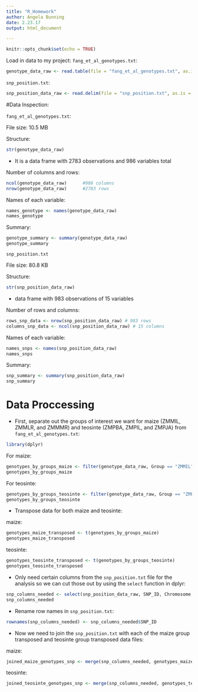 ```yaml
---
title: "R_Homework"
author: Angela Bunning
date: 2.23.17
output: html_document

---
```


```r
knitr::opts_chunk$set(echo = TRUE)
```

Load in data to my project: 
`fang_et_al_genotypes.txt`:
```r
genotype_data_raw <- read.table(file = "fang_et_al_genotypes.txt", as.is = TRUE, header = TRUE)
```

`snp_position.txt`:
```r
snp_position_data_raw <- read.delim(file = "snp_position.txt", as.is = TRUE)
```

#Data Inspection:

`fang_et_al_genotypes.txt`:  

File size: 10.5 MB

Structure:
```r
str(genotype_data_raw)
```

* It is a data frame with 2783 observations and 986 variables total


Number of columns and rows:
```r
ncol(genotype_data_raw)      #986 columns
nrow(genotype_data_raw)      #2783 rows
```

Names of each variable:
```r
names_genotype <- names(genotype_data_raw)
names_genotype
```

Summary:
```r
genotype_summary <- summary(genotype_data_raw)
genotype_summary
```

`snp_position.txt`

File size: 80.8 KB

Structure: 
```r
str(snp_position_data_raw)
```

* data frame with 983 observations of 15 variables 

Number of rows and columns: 
```r
rows_snp_data <- nrow(snp_position_data_raw) # 983 rows
columns_snp_data <- ncol(snp_position_data_raw) # 15 columns 
```

Names of each variable:
```r
names_snps <- names(snp_position_data_raw)
names_snps
```

Summary:
```r
snp_summary <- summary(snp_position_data_raw)
snp_summary
```

# Data Proccessing 

* First, separate out the groups of interest we want for maize (ZMMIL, ZMMLR, and ZMMMR) and teosinte (ZMPBA, ZMPIL, and ZMPJA) from `fang_et_al_genotypes.txt`:

```r
library(dplyr)
```

For maize:
```r
genotypes_by_groups_maize <- filter(genotype_data_raw, Group == "ZMMIL" | Group == "ZMMLR" | Group == "ZMMMR")
genotypes_by_groups_maize
```

For teosinte: 
```r
genotypes_by_groups_teosinte <- filter(genotype_data_raw, Group == "ZMPBA" | Group == "ZMPIL" | Group == "ZMPJA")
genotypes_by_groups_teosinte
```


* Transpose data for both maize and teosinte:

maize:
```r
genotypes_maize_transposed <- t(genotypes_by_groups_maize)
genotypes_maize_transposed
```

teosinte:
```r
genotypes_teosinte_transposed <- t(genotypes_by_groups_teosinte)
genotypes_teosinte_transposed
```

* Only need certain columns from the `snp_position.txt` file for the analysis so we can cut those out by using the `select` function in dplyr:
```r
snp_columns_needed <- select(snp_position_data_raw, SNP_ID, Chromosome, Position)
snp_columns_needed
```


* Rename row names in `snp_position.txt`:
```r
rownames(snp_columns_needed) <- snp_columns_needed$SNP_ID
```

* Now we need to join the `snp_position.txt` with each of the maize group transposed and teosinte group transposed data files:

maize:
```r
joined_maize_genotypes_snp <- merge(snp_columns_needed, genotypes_maize_transposed, by ="row.names")
```

teosinte: 
```r
joined_teosinte_genotypes_snp <- merge(snp_columns_needed, genotypes_teosinte_transposed, by = "row.names")
```

